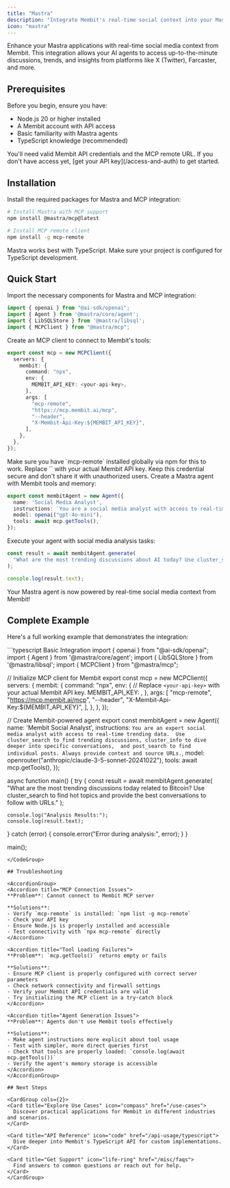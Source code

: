 ```yaml
---
title: "Mastra"
description: "Integrate Membit's real-time social context into your Mastra agents using MCP tools."
icon: "mastra"
---
```


Enhance your Mastra applications with real-time social media context from Membit. This integration allows your AI agents to access up-to-the-minute discussions, trends, and insights from platforms like X (Twitter), Farcaster, and more.

## Prerequisites

Before you begin, ensure you have:

- Node.js 20 or higher installed
- A Membit account with API access
- Basic familiarity with Mastra agents
- TypeScript knowledge (recommended)

<Warning>
You'll need valid Membit API credentials and the MCP remote URL. If you don't have access yet, [get your API key](/access-and-auth) to get started.
</Warning>

## Installation

Install the required packages for Mastra and MCP integration:

```bash
# Install Mastra with MCP support
npm install @mastra/mcp@latest

# Install MCP remote client
npm install -g mcp-remote
```

<Tip>
Mastra works best with TypeScript. Make sure your project is configured for TypeScript development.
</Tip>

## Quick Start

<Steps>
<Step title="Import required modules">
Import the necessary components for Mastra and MCP integration:

```typescript
import { openai } from "@ai-sdk/openai";
import { Agent } from '@mastra/core/agent';
import { LibSQLStore } from '@mastra/libsql';
import { MCPClient } from "@mastra/mcp";
```
</Step>

<Step title="Initialize MCP client">
Create an MCP client to connect to Membit's tools:

```typescript
export const mcp = new MCPClient({
  servers: {
    membit: {
      command: "npx",
      env: {
        MEMBIT_API_KEY: <your-api-key>,
      },
      args: [
        "mcp-remote",
        "https://mcp.membit.ai/mcp",
        "--header",
        "X-Membit-Api-Key:${MEMBIT_API_KEY}",
      ],
    },
  },
});
```

<Note>
Make sure you have `mcp-remote` installed globally via npm for this to work.
</Note>

<Warning>
Replace `<your-api-key>` with your actual Membit API key. Keep this credential secure and don't share it with unauthorized users.
</Warning>
</Step>

<Step title="Create your Membit-powered agent">
Create a Mastra agent with Membit tools and memory:

```typescript
export const membitAgent = new Agent({
  name: 'Social Media Analyst',
  instructions: `You are a social media analyst with access to real-time data. Use cluster_search to find trending discussions, cluster_info for detailed analysis, and post_search for specific posts.`,
  model: openai("gpt-4o-mini"),
  tools: await mcp.getTools(),
});
```
</Step>

<Step title="Use your agent">
Execute your agent with social media analysis tasks:

```typescript
const result = await membitAgent.generate(
  "What are the most trending discussions about AI today? Use cluster_search to find hot topics and provide insights with URLs."
);

console.log(result.text);
```

<Check>
Your Mastra agent is now powered by real-time social media context from Membit!
</Check>
</Step>
</Steps>

## Complete Example

Here's a full working example that demonstrates the integration:

<CodeGroup>
```typescript Basic Integration
import { openai } from "@ai-sdk/openai";
import { Agent } from '@mastra/core/agent';
import { LibSQLStore } from '@mastra/libsql';
import { MCPClient } from "@mastra/mcp";

// Initialize MCP client for Membit
export const mcp = new MCPClient({
  servers: {
    membit: {
      command: "npx",
      env: {
        // Replace `<your-api-key>` with your actual Membit API key.
        MEMBIT_API_KEY: <your-api-key>,
      },
      args: [
        "mcp-remote",
        "https://mcp.membit.ai/mcp",
        "--header",
        "X-Membit-Api-Key:${MEMBIT_API_KEY}",
      ],
    },
  },
});

// Create Membit-powered agent
export const membitAgent = new Agent({
  name: 'Membit Social Analyst',
  instructions: `You are an expert social media analyst with access to real-time trending data. 
  Use cluster_search to find trending discussions, cluster_info to dive deeper into specific conversations, 
  and post_search to find individual posts. Always provide context and source URLs.`,
  model: openrouter("anthropic/claude-3-5-sonnet-20241022"),
  tools: await mcp.getTools(),
});

async function main() {
  try {
    const result = await membitAgent.generate(
      "What are the most trending discussions today related to Bitcoin? Use cluster_search to find hot topics and provide the best conversations to follow with URLs."
    );
    
    console.log("Analysis Results:");
    console.log(result.text);
  } catch (error) {
    console.error("Error during analysis:", error);
  }
}

main();
```
</CodeGroup>

## Troubleshooting

<AccordionGroup>
<Accordion title="MCP Connection Issues">
**Problem**: Cannot connect to Membit MCP server

**Solutions**:
- Verify `mcp-remote` is installed: `npm list -g mcp-remote`
- Check your API key
- Ensure Node.js is properly installed and accessible
- Test connectivity with `npx mcp-remote` directly
</Accordion>

<Accordion title="Tool Loading Failures">
**Problem**: `mcp.getTools()` returns empty or fails

**Solutions**:
- Ensure MCP client is properly configured with correct server parameters
- Check network connectivity and firewall settings
- Verify your Membit API credentials are valid
- Try initializing the MCP client in a try-catch block
</Accordion>

<Accordion title="Agent Generation Issues">
**Problem**: Agents don't use Membit tools effectively

**Solutions**:
- Make agent instructions more explicit about tool usage
- Test with simpler, more direct queries first
- Check that tools are properly loaded: `console.log(await mcp.getTools())`
- Verify the agent's memory storage is accessible
</Accordion>
</AccordionGroup>

## Next Steps

<CardGroup cols={2}>
<Card title="Explore Use Cases" icon="compass" href="/use-cases">
  Discover practical applications for Membit in different industries and scenarios.
</Card>

<Card title="API Reference" icon="code" href="/api-usage/typescript">
  Dive deeper into Membit's TypeScript API for custom implementations.
</Card>

<Card title="Get Support" icon="life-ring" href="/misc/faqs">
  Find answers to common questions or reach out for help.
</Card>
</CardGroup>

